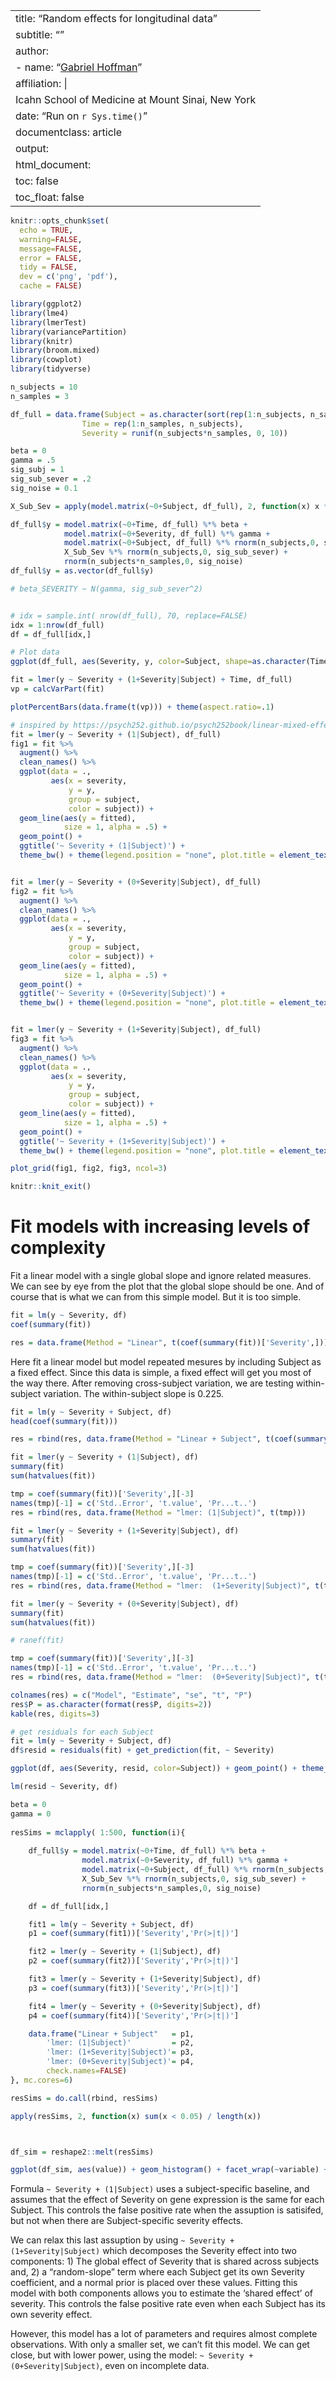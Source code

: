 
---
title: "Random effects for longitudinal data"
subtitle: ""
author:
- name: "[Gabriel Hoffman](http://gabrielhoffman.github.io)"
  affiliation: | 
    Icahn School of Medicine at Mount Sinai, New York
date: "Run on `r Sys.time()`"
documentclass: article
output:
  html_document:
    toc: false
    toc_float: false
---




<!---

cd /Users/gabrielhoffman/workspace/repos/misc_vp


rmarkdown::render("longitudinal_RE.Rmd")




--->

```r
knitr::opts_chunk$set(
  echo = TRUE,
  warning=FALSE,
  message=FALSE,
  error = FALSE,
  tidy = FALSE,
  dev = c('png', 'pdf'),
  cache = FALSE)
```


```r
library(ggplot2)
library(lme4)
library(lmerTest)
library(variancePartition)
library(knitr)
library(broom.mixed)
library(cowplot)
library(tidyverse)

n_subjects = 10
n_samples = 3

df_full = data.frame(Subject = as.character(sort(rep(1:n_subjects, n_samples))),
				Time = rep(1:n_samples, n_subjects),
				Severity = runif(n_subjects*n_samples, 0, 10))

beta = 0
gamma = .5
sig_subj = 1
sig_sub_sever = .2
sig_noise = 0.1

X_Sub_Sev = apply(model.matrix(~0+Subject, df_full), 2, function(x) x * df_full$Severity)

df_full$y = model.matrix(~0+Time, df_full) %*% beta +
			model.matrix(~0+Severity, df_full) %*% gamma +
			model.matrix(~0+Subject, df_full) %*% rnorm(n_subjects,0, sig_subj) + 
			X_Sub_Sev %*% rnorm(n_subjects,0, sig_sub_sever) + 
			rnorm(n_subjects*n_samples,0, sig_noise)
df_full$y = as.vector(df_full$y)

# beta_SEVERITY ~ N(gamma, sig_sub_sever^2)


# idx = sample.int( nrow(df_full), 70, replace=FALSE)
idx = 1:nrow(df_full)
df = df_full[idx,]

# Plot data
ggplot(df_full, aes(Severity, y, color=Subject, shape=as.character(Time))) + geom_point(size=2) + theme_bw() + theme(aspect.ratio=1, legend.position="none")
```

```r
fit = lmer(y ~ Severity + (1+Severity|Subject) + Time, df_full)
vp = calcVarPart(fit)

plotPercentBars(data.frame(t(vp))) + theme(aspect.ratio=.1)
```

```r
# inspired by https://psych252.github.io/psych252book/linear-mixed-effects-models-2.html#simpsons-paradox
fit = lmer(y ~ Severity + (1|Subject), df_full)
fig1 = fit %>% 
  augment() %>% 
  clean_names() %>% 
  ggplot(data = .,
         aes(x = severity,
             y = y,
             group = subject,
             color = subject)) +
  geom_line(aes(y = fitted),
            size = 1, alpha = .5) +
  geom_point() +
  ggtitle('~ Severity + (1|Subject)') +
  theme_bw() + theme(legend.position = "none", plot.title = element_text(hjust = 0.5), aspect.ratio=1)


fit = lmer(y ~ Severity + (0+Severity|Subject), df_full)
fig2 = fit %>% 
  augment() %>% 
  clean_names() %>% 
  ggplot(data = .,
         aes(x = severity,
             y = y,
             group = subject,
             color = subject)) +
  geom_line(aes(y = fitted),
            size = 1, alpha = .5) +
  geom_point() +
  ggtitle('~ Severity + (0+Severity|Subject)') +
  theme_bw() + theme(legend.position = "none", plot.title = element_text(hjust = 0.5), aspect.ratio=1)


fit = lmer(y ~ Severity + (1+Severity|Subject), df_full)
fig3 = fit %>% 
  augment() %>% 
  clean_names() %>% 
  ggplot(data = .,
         aes(x = severity,
             y = y,
             group = subject,
             color = subject)) +
  geom_line(aes(y = fitted),
            size = 1, alpha = .5) +
  geom_point() +
  ggtitle('~ Severity + (1+Severity|Subject)') +
  theme_bw() + theme(legend.position = "none", plot.title = element_text(hjust = 0.5), aspect.ratio=1)

plot_grid(fig1, fig2, fig3, ncol=3)

knitr::knit_exit()
```



# Fit models with increasing levels of complexity

Fit a linear model with a single global slope and ignore related measures.  We can see by eye from the plot that the global slope should be one.  And of course that is what we can from this simple model. But it is too simple.  
```r
fit = lm(y ~ Severity, df)
coef(summary(fit))
```

```r
res = data.frame(Method = "Linear", t(coef(summary(fit))['Severity',]))
```

Here fit a linear model but model repeated mesures by including Subject as a fixed effect.  Since this data is simple, a fixed effect will get you most of the way there.  After removing cross-subject variation, we are testing within-subject variation.  The within-subject slope is 0.225.
```r
fit = lm(y ~ Severity + Subject, df)
head(coef(summary(fit)))
```


```r
res = rbind(res, data.frame(Method = "Linear + Subject", t(coef(summary(fit))['Severity',])))
```


```r
fit = lmer(y ~ Severity + (1|Subject), df)
summary(fit)
sum(hatvalues(fit))
```


```r
tmp = coef(summary(fit))['Severity',][-3]
names(tmp)[-1] = c('Std..Error', 't.value', 'Pr...t..') 
res = rbind(res, data.frame(Method = "lmer: (1|Subject)", t(tmp)))
```

```r
fit = lmer(y ~ Severity + (1+Severity|Subject), df)
summary(fit)
sum(hatvalues(fit))

```

```r
tmp = coef(summary(fit))['Severity',][-3]
names(tmp)[-1] = c('Std..Error', 't.value', 'Pr...t..') 
res = rbind(res, data.frame(Method = "lmer:  (1+Severity|Subject)", t(tmp)))
```

```r
fit = lmer(y ~ Severity + (0+Severity|Subject), df)
summary(fit)
sum(hatvalues(fit))

# ranef(fit)
```





```r
tmp = coef(summary(fit))['Severity',][-3]
names(tmp)[-1] = c('Std..Error', 't.value', 'Pr...t..') 
res = rbind(res, data.frame(Method = "lmer:  (0+Severity|Subject)", t(tmp)))
```


```r
colnames(res) = c("Model", "Estimate", "se", "t", "P")
res$P = as.character(format(res$P, digits=2))
kable(res, digits=3) 
```



```r
# get residuals for each Subject
fit = lm(y ~ Severity + Subject, df)
df$resid = residuals(fit) + get_prediction(fit, ~ Severity)

ggplot(df, aes(Severity, resid, color=Subject)) + geom_point() + theme_bw() + theme(aspect.ratio=1)

lm(resid ~ Severity, df)
```







```r

beta = 0
gamma = 0     
 
resSims = mclapply( 1:500, function(i){
	
	df_full$y = model.matrix(~0+Time, df_full) %*% beta +
				model.matrix(~0+Severity, df_full) %*% gamma +
				model.matrix(~0+Subject, df_full) %*% rnorm(n_subjects,0, sig_subj) + 
				X_Sub_Sev %*% rnorm(n_subjects,0, sig_sub_sever) + 
				rnorm(n_subjects*n_samples,0, sig_noise)

	df = df_full[idx,]

	fit1 = lm(y ~ Severity + Subject, df)
	p1 = coef(summary(fit1))['Severity','Pr(>|t|)']

	fit2 = lmer(y ~ Severity + (1|Subject), df)
	p2 = coef(summary(fit2))['Severity','Pr(>|t|)']

	fit3 = lmer(y ~ Severity + (1+Severity|Subject), df)
	p3 = coef(summary(fit3))['Severity','Pr(>|t|)']

	fit4 = lmer(y ~ Severity + (0+Severity|Subject), df)
	p4 = coef(summary(fit4))['Severity','Pr(>|t|)']

	data.frame("Linear + Subject" 	= p1,
		'lmer: (1|Subject)'			= p2,
		'lmer: (1+Severity|Subject)'= p3,
		'lmer: (0+Severity|Subject)'= p4,
		check.names=FALSE)
}, mc.cores=6)

resSims = do.call(rbind, resSims)

apply(resSims, 2, function(x) sum(x < 0.05) / length(x))



df_sim = reshape2::melt(resSims)

ggplot(df_sim, aes(value)) + geom_histogram() + facet_wrap(~variable) + theme_bw() + theme(aspect.ratio=1)


```


Formula `~ Severity + (1|Subject)` uses a subject-specific baseline, and assumes that the effect of Severity on gene expression is the same for each Subject.  This controls the false positive rate when the assuption is satisifed, but not when there are Subject-specific severity effects.

 We can relax this last assuption by using `~ Severity + (1+Severity|Subject)` which decomposes the Severity effect into two components: 1) The global effect of Severity that is shared across subjects and, 2) a "random-slope" term where each Subject get its own Severity coefficient, and a normal prior is placed over these values.  Fitting this model with both components allows you to estimate the 'shared effect' of severity.  This controls the false positive rate even when each Subject has its own severity effect.  

However, this model has a lot of parameters and requires almost complete observations.  With only a smaller set, we can't fit this model.  We can get close, but with lower power, using the model: `~ Severity + (0+Severity|Subject)`, even on incomplete data.


























